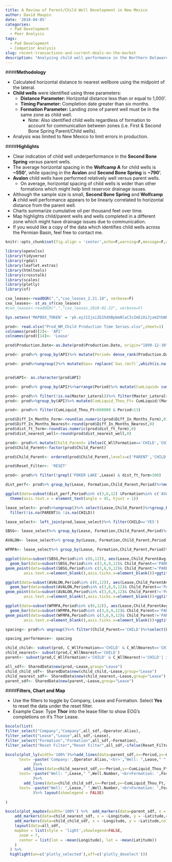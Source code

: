```yaml
---
title: A Review of Parent/Child Well Development in New Mexico
author: David Maupin
date: '2018-04-05'
categories:
  - Pad Development
  - Peer Analysis
tags:
  - Pad Development
  - Competior Analysis
slug: recent-transactions-and-current-deals-on-the-market
description: "Analyzing child well performance in the Northern Delaware Basin."
---
```


####**Methodology**

* Calculated horizontal distance to nearest wellbore using the midpoint of the lateral.
* **Child wells** were identified using three parameters:
    * **Distance Parameter:** Horizontal distance less than or equal to 1,000'.
    * **Timing Parameter:** Completion date greater than six months.
    * **Formation Parameter:** Landing zone of parent well must be in the same zone as child well.
        * Note: Also identified child wells regardless of formation to account for communication between zones (i.e. First & Second Bone Spring  Parent/Child wells).
* Analysis was limited to New Mexico to limit errors in production.         
        
####**Highlights**

* Clear indication of child well underperformance in the **Second Bone Spring** versus parent wells.
* The average horizontal spacing in the **Wolfcamp A** for child wells is **~550'**, while spacing in the **Avalon** and **Second Bone Spring** is **~790'.** 
* **Avalon** child wells have performed relatively well versus parent wells.
    * On average, horizontal spacing of child wells is wider than other formations which might help limit reservoir drainage issues.
* Although the sample size is small, **Second Bone Spring** and **Wolfcamp A** child well performance appears to be linearly correlated to horizontal distance from the parent well. 
* Charts summarize cumulative oil per thousand feet over time.
* Map highlights child/parent wells and wells completed in a different zone which might have drainage issues due to communication.
* If you would like a copy of the data which identifies child wells across the Permian Basin, feel free to contact me. 

```r
knitr::opts_chunk$set(fig.align = 'center',echo=F,warning=F,message=F,asis=F)
```


```r
library(openxlsx)
library(tidyverse)
library(rgdal)
library(leaflet.extras)
library(htmltools)
library(crosstalk)
library(scales)
library(plotly)
library(sf)
```

```r
cxo_leases<-readOGR(".","cxo_leases_2.21.18", verbose=F)
cxo_leases<- st_as_sf(cxo_leases)
#cxo_leases<-readOGR(".","cxo_leases_2018-01-22", verbose=F)

Sys.setenv('MAPBOX_TOKEN' = 'pk.eyJ1IjoiZG1hdXBpbmNlaCIsImEiOiJjamZtbWhqdHMwdTQzMzNvZGdpc2x4bzlxIn0.eIDdIjeaDK-x7Q8uZgdJGg')

```


```r
prod<- read.xlsx("Prod_NM_Child Production Time Series.xlsx",sheet=1)
colnames(prod)[2]<- 'API'
colnames(prod)[14]<- 'Lease'
```

```r
prod$Production.Date<-as.Date(prod$Production.Date, origin="1899-12-30") 

prod<- prod%>% group_by(API)%>% mutate(Period= dense_rank(Production.Date))

prod<- prod%>%ungroup()%>% mutate(Gas= replace(`Gas.(mcf)`,which(is.na(prod$`Gas.(mcf)`)),0))%>%  mutate(Liquid= replace(`Liquid.(bbl)`,which(is.na(prod$`Liquid.(bbl)`)),0))


prod$API<- as.character(prod$API) 

prod<- prod%>% group_by(API)%>%arrange(Period)%>% mutate(CumLiquid= cumsum(Liquid),CumGas= cumsum(Gas),CumBOE= CumLiquid+CumGas/6)

prod<- prod%>% filter(!is.na(Master_Lateral))%>% filter(Master_Lateral>1500|Master_Lateral<15000)
prod<- prod%>%group_by(API)%>% mutate(CumLiquid_Thou_Ft= CumLiquid/(Master_Lateral/1000),CumGas_Thou_Ft=CumGas/(Master_Lateral/1000),CumBOE_Thou_Ft= CumBOE/(Master_Lateral/1000))

prod<- prod%>% filter(CumLiquid_Thou_Ft<600000 & Period<13)

prod$Diff_In_Months_Form<-round(as.numeric(prod$Diff_In_Months_Form),0)
prod$Diff_In_Months_Nearest<-round(prod$Diff_In_Months_Nearest,0)
prod$dist_ft_form<-round(as.numeric(prod$dist_ft_form),0)
prod$dist_nearest_well<-round(prod$dist_nearest_well,0)

prod<- prod%>% mutate(Child_Parent= ifelse(C_WllFormation=='CHILD','CHILD',ifelse(C_WllNearest=='CHILD','CHILD NEAR PARENT DIFF. FORMATION','PARENT')))%>%mutate(Child_Parent= ifelse(is.na(Child_Parent),'PARENT',Child_Parent))
prod$Child_Parent<-factor(prod$Child_Parent)   

prod$Child_Parent<- ordered(prod$Child_Parent,levels=c('PARENT','CHILD NEAR PARENT DIFF. FORMATION','CHILD'))

prod$Reset_Filter<- 'RESET'

prod<- prod%>% filter(!grepl('POKER LAKE',Lease) & dist_ft_form>300)
```

```r
dist_perf<- prod%>% group_by(Lease, Formation,Child_Parent,Period)%>%mutate(Child_ParentAvg= mean(CumLiquid_Thou_Ft))%>%filter(Child_Parent=='CHILD',Period %in% c(3,6,9,12))%>%ungroup()%>% select(API,Period,Formation,dist_ft_form,CumLiquid_Thou_Ft,Child_ParentAvg,Child_Parent)%>%ungroup()%>%distinct()

ggplot(data=subset(dist_perf,Period%in% c(3,6,12) &Formation%in% c('AVALON','SBSG','WFMP A')),aes(dist_ft_form,CumLiquid_Thou_Ft,color=Formation))+geom_point()+facet_grid(~Period,scales='fixed')+geom_smooth(method = "lm",se=F)+theme_minimal()+scale_y_continuous(labels=comma)+xlab('Horizontal Distance')+ylab('Cumulative Oil Per Thousand Feet')+theme(legend.position = 'bottom')+ ggtitle('Child Well Performance By Horizontal Distance',subtitle = "Points represent Three,Six and Twelve Month Aggregate")+
  theme(axis.text.x = element_text(angle = 45, hjust = 1))
```



```r

lease_select<- prod%>%ungroup()%>% select(Lease,Child_Parent)%>%group_by(Lease,Child_Parent)%>%distinct()%>%group_by(Lease)%>%mutate(Mark= ifelse(Child_Parent=="CHILD","YES","NO"))%>%spread(Child_Parent,Mark)%>%group_by(Lease)%>%distinct(Lease,.keep_all=T)%>%
  filter(!is.na(PARENT)& !is.na(CHILD))

lease_select<- left_join(prod,lease_select)%>% filter(CHILD=='YES')

SBSG<- lease_select%>% group_by(Lease, Formation,Child_Parent,Period)%>%mutate(Child_ParentAvg= mean(CumLiquid_Thou_Ft))%>%distinct(Child_ParentAvg,.kee_all=T)%>%ungroup()%>% filter(Formation %in% c('SBSG'))

AVALON<- lease_select%>% group_by(Lease, Formation,Child_Parent,Period)%>%mutate(Child_ParentAvg= mean(CumLiquid_Thou_Ft))%>%distinct(Child_ParentAvg,.kee_all=T)%>%ungroup()%>% filter(Formation %in% c('AVALON'))

WFMPA<- lease_select%>% group_by(Lease, Formation,Child_Parent,Period)%>%mutate(Child_ParentAvg= mean(CumLiquid_Thou_Ft))%>%distinct(Child_ParentAvg,.kee_all=T)%>%ungroup()%>% filter(Formation %in% c('WFMP A'))

ggplot(data=subset(SBSG,Period%in% c(6,12)), aes(Lease,Child_ParentAvg,color=Child_Parent))+
  geom_bar(data=subset(SBSG,Period%in% c(3,6,9,12)& Child_Parent=='PARENT'), aes(Lease,Child_ParentAvg),fill='grey',color=NA,stat='identity')+
geom_point(data=subset(SBSG,Period%in% c(3,6,9,12)& Child_Parent!='PARENT' & Child_Parent!='CHILD NEAR PARENT DIFF. FORMATION'))+facet_grid(Formation~Period,scales='free_y')+scale_y_continuous(labels=comma)+scale_color_manual(values=c('orange'))+theme_minimal()+theme(axis.title.x=element_blank(),
        axis.text.x=element_blank(),axis.ticks.x=element_blank())+ggtitle('Second Bone Spring Parent/Child Well Monthly Cum. Oil Per Thousand Feet', subtitle= 'Each bar represents the parent average production by lease')+ylab("Cumulative Oil Per Thousand Feet")+guides(color=guide_legend(title="PARENT/CHILD"))+theme(legend.position = 'bottom')

ggplot(data=subset(AVALON,Period%in% c(6,12)), aes(Lease,Child_ParentAvg,color=Child_Parent))+
  geom_bar(data=subset(AVALON,Period%in% c(3,6,9,12)& Child_Parent=='PARENT'), aes(Lease,Child_ParentAvg),fill='grey',color=NA,stat='identity')+
geom_point(data=subset(AVALON,Period%in% c(3,6,9,12)& Child_Parent!='PARENT'& Child_Parent!='CHILD NEAR PARENT DIFF. FORMATION'))+facet_grid(Formation~Period,scales='free_y')+scale_y_continuous(labels=comma)+scale_color_manual(values=c('orange'))+theme_minimal()+theme(axis.title.x=element_blank(),
        axis.text.x=element_blank(),axis.ticks.x=element_blank())+ggtitle('Avalon Parent/Child Well Monthly Cum. Oil Per Thousand Feet', subtitle= 'Each bar represents the parent average production by lease')+ylab("Cumulative Oil Per Thousand Feet")+guides(color=guide_legend(title="PARENT/CHILD"))+theme(legend.position = 'bottom')

ggplot(data=subset(WFMPA,Period%in% c(6,12)), aes(Lease,Child_ParentAvg,color=Child_Parent))+
  geom_bar(data=subset(WFMPA,Period%in% c(3,6,9,12)& Child_Parent=='PARENT'), aes(Lease,Child_ParentAvg),fill='grey',color=NA,stat='identity')+
geom_point(data=subset(WFMPA,Period%in% c(3,6,9,12)& Child_Parent!='PARENT'& Child_Parent!='CHILD NEAR PARENT DIFF. FORMATION'))+facet_grid(Formation~Period,scales='free_y')+scale_y_continuous(labels=comma)+scale_color_manual(values=c('orange'))+theme_minimal()+theme(axis.title.x=element_blank(),
        axis.text.x=element_blank(),axis.ticks.x=element_blank())+ggtitle('Wolfcamp A Parent/Child Well Monthly Cum. Oil Per Thousand Feet', subtitle= 'Each bar represents the parent average production by lease')+ylab("Cumulative Oil Per Thousand Feet")+guides(color=guide_legend(title="PARENT/CHILD"))+theme(legend.position = 'bottom')

```

```r
spacing<- prod%>% ungroup()%>% filter(Child_Parent=='CHILD')%>%select(Lease,dist_ft_form,Formation)%>%distinct(.keep_all=T)%>%group_by(Formation)%>%mutate(AvgFormDistChild= mean(dist_ft_form))

spacing_performance<- spacing
```



```r
child_child<- subset(prod, C_WllFormation=='CHILD' & C_WllNearest=='CHILD')
child_nearest<- subset(prod,C_WllNearest=='CHILD')
parent<- subset(prod,C_WllFormation!='CHILD' & C_WllNearest!='CHILD'| is.na(C_WllFormation))

all_sdf<- SharedData$new(prod,~Lease,group="Lease")
child_child_sdf<- SharedData$new(child_child,~Lease,group="Lease") 
child_nearest_sdf<- SharedData$new(child_nearest,~Lease,group="Lease")
parent_sdf<- SharedData$new(parent,~Lease,group="Lease")
```


####**Filters, Chart and Map**

* Use the filters to toggle by Company, Lease and Formation. Select **Yes** to reset the data under the reset filter.
* Example Case: Type **Thor** into the lease filter to show EOG's completions on it's Thor Lease.

```r
bscols(list(
filter_select("Company","Company",all_sdf,~Operator.Alias),  
filter_select("Lease","Lease",all_sdf,~Lease),
filter_select("Formation","Formation",all_sdf,~Formation),
filter_select("Reset Filter","Reset Filter",all_sdf,~ifelse(Reset_Filter=="RESET","YES","NO"))))

bscols(plot_ly(width='100%')%>%add_lines(data=parent_sdf,x=~Period,y=~CumLiquid_Thou_Ft,line = list(color = 'grey'),
      text= ~paste('Company:',Operator.Alias,'<br>',"Well: ",Lease," ",Well.Number,'<br>Formation: ',Formation)
            )%>%
        add_lines(data=child_nearest_sdf,x=~Period,y=~CumLiquid_Thou_Ft,line = list(color = 'blue'),
      text= ~paste("Well: ",Lease," ",Well.Number,'<br>Formation: ',Formation)
            )%>%
        add_lines(data=child_child_sdf,x=~Period,y=~CumLiquid_Thou_Ft,line = list(color = 'orange'),
      text= ~paste("Well: ",Lease," ",Well.Number,'<br>Formation: ',Formation)
            )%>% layout(showlegend = FALSE)
      
)

bscols(plot_mapbox(width='100%') %>%  add_markers(data=parent_sdf, x = ~Longitude, y = ~Latitude,color=I("grey"),marker = list(size = 10),showlegend=FALSE) %>%
    add_markers(data=child_nearest_sdf, x = ~Longitude, y = ~Latitude,color=I("blue"),marker = list(size = 11),showlegend=FALSE) %>%
    add_markers(data=child_child_sdf, x = ~Longitude, y = ~Latitude,color=I("orange"),marker = list(size = 12),showlegend=FALSE) %>%
    layout(data=all_sdf,
    mapbox = list(style = 'light',showlegend=FALSE,
      zoom = 7,
      center = list(lon = ~mean(Longitude), lat = ~mean(Latitude))
    )
  ) %>%
  highlight(on=c('plotly_selected'),off=c('plotly_deselect')))
```


